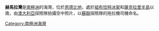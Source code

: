 {{coord|67|20|S|49|0|E|source:GNIS|display=title}}

'''赫馬拉灣'''是[[南極洲|南極洲]]的海灣，位於[[恩德比地|恩德比地]]，處於[[祖布恰特冰架|祖布恰特冰架]]和[[薩克拉里半島|薩克拉里半島]]以南，由[[澳大利亞|澳大利亞]]探險隊拍攝空中照片，以[[蘇聯|蘇聯]]探險隊的拖拉機司機命名。

{{Antarctica-geo-stub}}
[[Category:南極洲海灣|Category:南極洲海灣]]